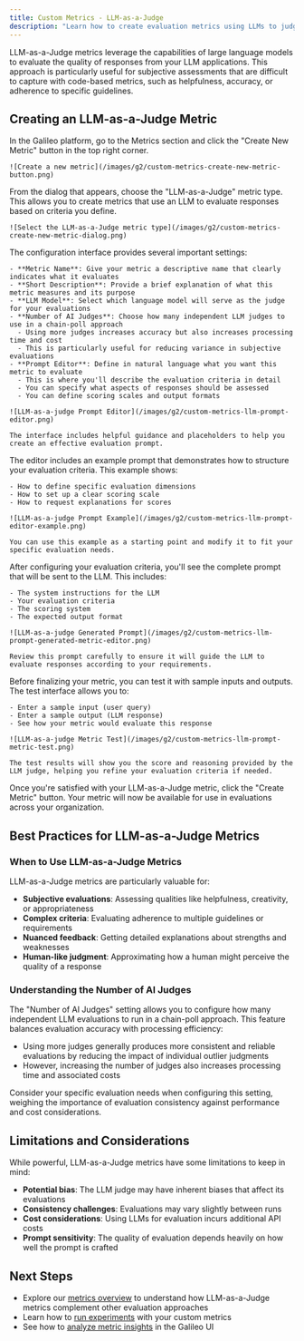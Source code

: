 ```yaml
---
title: Custom Metrics - LLM-as-a-Judge
description: "Learn how to create evaluation metrics using LLMs to judge the quality of responses"
---
```


LLM-as-a-Judge metrics leverage the capabilities of large language models to evaluate the quality of responses from your LLM applications. This approach is particularly useful for subjective assessments that are difficult to capture with code-based metrics, such as helpfulness, accuracy, or adherence to specific guidelines.

## Creating an LLM-as-a-Judge Metric

<Steps>
  <Step title="Navigate to the Metrics section">
    In the Galileo platform, go to the Metrics section and click the "Create New Metric" button in the top right corner.
    
    ![Create a new metric](/images/g2/custom-metrics-create-new-metric-button.png)
  </Step>

  <Step title="Select the LLM-as-a-Judge metric type">
    From the dialog that appears, choose the "LLM-as-a-Judge" metric type. This allows you to create metrics that use an LLM to evaluate responses based on criteria you define.
    
    ![Select the LLM-as-a-Judge metric type](/images/g2/custom-metrics-create-new-metric-dialog.png)
  </Step>

  <Step title="Configure your LLM-as-a-Judge metric">
    The configuration interface provides several important settings:
    
    - **Metric Name**: Give your metric a descriptive name that clearly indicates what it evaluates
    - **Short Description**: Provide a brief explanation of what this metric measures and its purpose
    - **LLM Model**: Select which language model will serve as the judge for your evaluations
    - **Number of AI Judges**: Choose how many independent LLM judges to use in a chain-poll approach
      - Using more judges increases accuracy but also increases processing time and cost
      - This is particularly useful for reducing variance in subjective evaluations
    - **Prompt Editor**: Define in natural language what you want this metric to evaluate
      - This is where you'll describe the evaluation criteria in detail
      - You can specify what aspects of responses should be assessed
      - You can define scoring scales and output formats
    
    ![LLM-as-a-judge Prompt Editor](/images/g2/custom-metrics-llm-prompt-editor.png)
    
    The interface includes helpful guidance and placeholders to help you create an effective evaluation prompt.
  </Step>

  <Step title="Use the example as a reference">
    The editor includes an example prompt that demonstrates how to structure your evaluation criteria. This example shows:
    
    - How to define specific evaluation dimensions
    - How to set up a clear scoring scale
    - How to request explanations for scores
    
    ![LLM-as-a-judge Prompt Example](/images/g2/custom-metrics-llm-prompt-editor-example.png)
    
    You can use this example as a starting point and modify it to fit your specific evaluation needs.
  </Step>

  <Step title="Review the generated prompt">
    After configuring your evaluation criteria, you'll see the complete prompt that will be sent to the LLM. This includes:
    
    - The system instructions for the LLM
    - Your evaluation criteria
    - The scoring system
    - The expected output format
    
    ![LLM-as-a-judge Generated Prompt](/images/g2/custom-metrics-llm-prompt-generated-metric-editor.png)
    
    Review this prompt carefully to ensure it will guide the LLM to evaluate responses according to your requirements.
  </Step>

  <Step title="Test your metric">
    Before finalizing your metric, you can test it with sample inputs and outputs. The test interface allows you to:
    
    - Enter a sample input (user query)
    - Enter a sample output (LLM response)
    - See how your metric would evaluate this response
    
    ![LLM-as-a-judge Metric Test](/images/g2/custom-metrics-llm-prompt-metric-test.png)
    
    The test results will show you the score and reasoning provided by the LLM judge, helping you refine your evaluation criteria if needed.
  </Step>

  <Step title="Save your metric">
    Once you're satisfied with your LLM-as-a-Judge metric, click the "Create Metric" button. Your metric will now be available for use in evaluations across your organization.
  </Step>
</Steps>

## Best Practices for LLM-as-a-Judge Metrics

### When to Use LLM-as-a-Judge Metrics

LLM-as-a-Judge metrics are particularly valuable for:

- **Subjective evaluations**: Assessing qualities like helpfulness, creativity, or appropriateness
- **Complex criteria**: Evaluating adherence to multiple guidelines or requirements
- **Nuanced feedback**: Getting detailed explanations about strengths and weaknesses
- **Human-like judgment**: Approximating how a human might perceive the quality of a response

### Understanding the Number of AI Judges

The "Number of AI Judges" setting allows you to configure how many independent LLM evaluations to run in a chain-poll approach. This feature balances evaluation accuracy with processing efficiency:

- Using more judges generally produces more consistent and reliable evaluations by reducing the impact of individual outlier judgments
- However, increasing the number of judges also increases processing time and associated costs

Consider your specific evaluation needs when configuring this setting, weighing the importance of evaluation consistency against performance and cost considerations.

## Limitations and Considerations

While powerful, LLM-as-a-Judge metrics have some limitations to keep in mind:

- **Potential bias**: The LLM judge may have inherent biases that affect its evaluations
- **Consistency challenges**: Evaluations may vary slightly between runs
- **Cost considerations**: Using LLMs for evaluation incurs additional API costs
- **Prompt sensitivity**: The quality of evaluation depends heavily on how well the prompt is crafted

## Next Steps

- Explore our [metrics overview](/concepts/metrics/overview) to understand how LLM-as-a-Judge metrics complement other evaluation approaches
- Learn how to [run experiments](/concepts/experiments/running-experiments) with your custom metrics
- See how to [analyze metric insights](/cookbooks/features/insights/custom-metric-creation) in the Galileo UI
